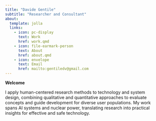 ```yaml
---
title: "Davide Gentile"
subtitle: "Researcher and Consultant"
about:
  template: jolla
  links:
    - icon: pc-display
      text: Work
      href: work.qmd
    - icon: file-earmark-person
      text: About
      href: about.qmd
    - icon: envelope
      text: Email
      href: mailto:gentiledv@gmail.com
---
```


**Welcome**

I apply human-centered research methods to technology and system design, combining qualitative and quantitative approaches to evaluate concepts and guide development for diverse user populations. My work spans AI systems and nuclear power, translating research into practical insights for effective and safe technology.
